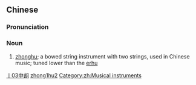 ==Chinese==
{{zh-forms}}

===Pronunciation===
{{zh-pron
|m=zhōnghú
|cat=n
}}

===Noun===
{{zh-noun}}

# [[w:zhonghu|zhonghu]]; a bowed string instrument with two strings, used in Chinese music; tuned lower than the [[w:erhu|erhu]]

{{wikipedia|Zhonghu}}

[[Category:zh:Musical instruments|丨03中胡]]
[[Category:zh:Musical instruments|zhong1hu2]]
[[Category:zh:Musical instruments]]